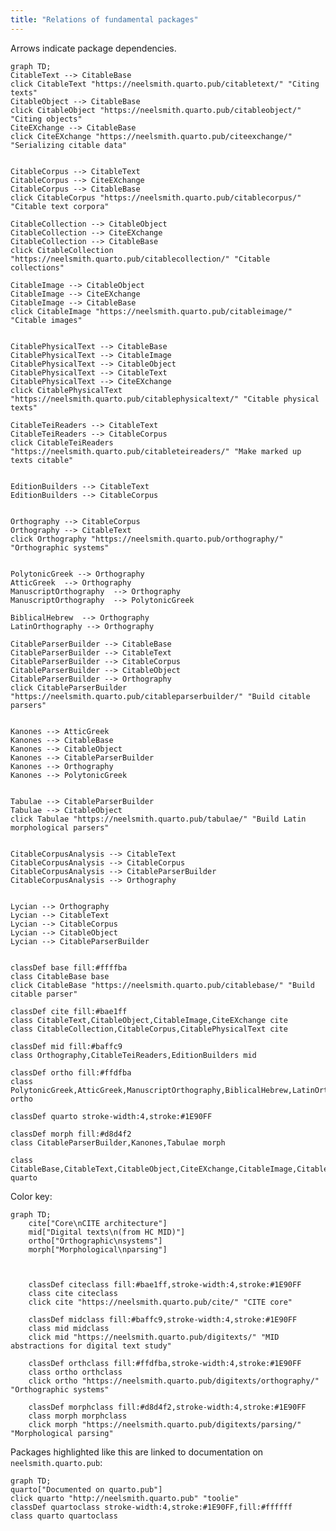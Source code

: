 ```yaml
---
title: "Relations of fundamental packages"
---
```


Arrows indicate package dependencies.

```mermaid
graph TD;
CitableText --> CitableBase
click CitableText "https://neelsmith.quarto.pub/citabletext/" "Citing texts"
CitableObject --> CitableBase
click CitableObject "https://neelsmith.quarto.pub/citableobject/" "Citing objects"
CiteEXchange --> CitableBase
click CiteEXchange "https://neelsmith.quarto.pub/citeexchange/" "Serializing citable data"


CitableCorpus --> CitableText
CitableCorpus --> CiteEXchange
CitableCorpus --> CitableBase
click CitableCorpus "https://neelsmith.quarto.pub/citablecorpus/" "Citable text corpora"

CitableCollection --> CitableObject
CitableCollection --> CiteEXchange
CitableCollection --> CitableBase
click CitableCollection "https://neelsmith.quarto.pub/citablecollection/" "Citable collections"

CitableImage --> CitableObject
CitableImage --> CiteEXchange
CitableImage --> CitableBase
click CitableImage "https://neelsmith.quarto.pub/citableimage/" "Citable images"


CitablePhysicalText --> CitableBase
CitablePhysicalText --> CitableImage
CitablePhysicalText --> CitableObject
CitablePhysicalText --> CitableText
CitablePhysicalText --> CiteEXchange
click CitablePhysicalText "https://neelsmith.quarto.pub/citablephysicaltext/" "Citable physical texts"

CitableTeiReaders --> CitableText
CitableTeiReaders --> CitableCorpus
click CitableTeiReaders "https://neelsmith.quarto.pub/citableteireaders/" "Make marked up texts citable"


EditionBuilders --> CitableText
EditionBuilders --> CitableCorpus


Orthography --> CitableCorpus
Orthography --> CitableText
click Orthography "https://neelsmith.quarto.pub/orthography/" "Orthographic systems"


PolytonicGreek --> Orthography
AtticGreek  --> Orthography
ManuscriptOrthography  --> Orthography
ManuscriptOrthography  --> PolytonicGreek

BiblicalHebrew  --> Orthography
LatinOrthography --> Orthography

CitableParserBuilder --> CitableBase
CitableParserBuilder --> CitableText
CitableParserBuilder --> CitableCorpus
CitableParserBuilder --> CitableObject
CitableParserBuilder --> Orthography
click CitableParserBuilder "https://neelsmith.quarto.pub/citableparserbuilder/" "Build citable parsers"


Kanones --> AtticGreek
Kanones --> CitableBase
Kanones --> CitableObject
Kanones --> CitableParserBuilder
Kanones --> Orthography
Kanones --> PolytonicGreek


Tabulae --> CitableParserBuilder
Tabulae --> CitableObject
click Tabulae "https://neelsmith.quarto.pub/tabulae/" "Build Latin morphological parsers"


CitableCorpusAnalysis --> CitableText
CitableCorpusAnalysis --> CitableCorpus
CitableCorpusAnalysis --> CitableParserBuilder
CitableCorpusAnalysis --> Orthography


Lycian --> Orthography
Lycian --> CitableText
Lycian --> CitableCorpus
Lycian --> CitableObject
Lycian --> CitableParserBuilder


classDef base fill:#ffffba
class CitableBase base
click CitableBase "https://neelsmith.quarto.pub/citablebase/" "Build citable parser"

classDef cite fill:#bae1ff
class CitableText,CitableObject,CitableImage,CiteEXchange cite
class CitableCollection,CitableCorpus,CitablePhysicalText cite

classDef mid fill:#baffc9
class Orthography,CitableTeiReaders,EditionBuilders mid

classDef ortho fill:#ffdfba
class PolytonicGreek,AtticGreek,ManuscriptOrthography,BiblicalHebrew,LatinOrthography,Lycian ortho

classDef quarto stroke-width:4,stroke:#1E90FF

classDef morph fill:#d8d4f2
class CitableParserBuilder,Kanones,Tabulae morph

class CitableBase,CitableText,CitableObject,CiteEXchange,CitableImage,CitableCorpus,CitableCollection,CitablePhysicalText,Orthography,CitableTeiReaders,CitableParserBuilder,Tabulae quarto
```


Color key:


```mermaid
graph TD;
    cite["Core\nCITE architecture"]
    mid["Digital texts\n(from HC MID)"]
    ortho["Orthographic\nsystems"]
    morph["Morphological\nparsing"]

 

    classDef citeclass fill:#bae1ff,stroke-width:4,stroke:#1E90FF
    class cite citeclass
    click cite "https://neelsmith.quarto.pub/cite/" "CITE core"

    classDef midclass fill:#baffc9,stroke-width:4,stroke:#1E90FF
    class mid midclass
    click mid "https://neelsmith.quarto.pub/digitexts/" "MID abstractions for digital text study"

    classDef orthclass fill:#ffdfba,stroke-width:4,stroke:#1E90FF
    class ortho orthclass
    click ortho "https://neelsmith.quarto.pub/digitexts/orthography/" "Orthographic systems"

    classDef morphclass fill:#d8d4f2,stroke-width:4,stroke:#1E90FF
    class morph morphclass
    click morph "https://neelsmith.quarto.pub/digitexts/parsing/" "Morphological parsing"

```



Packages highlighted like this are linked to documentation on `neelsmith.quarto.pub`:

```mermaid
graph TD;
quarto["Documented on quarto.pub"]
click quarto "http://neelsmith.quarto.pub" "toolie"
classDef quartoclass stroke-width:4,stroke:#1E90FF,fill:#ffffff
class quarto quartoclass
```

